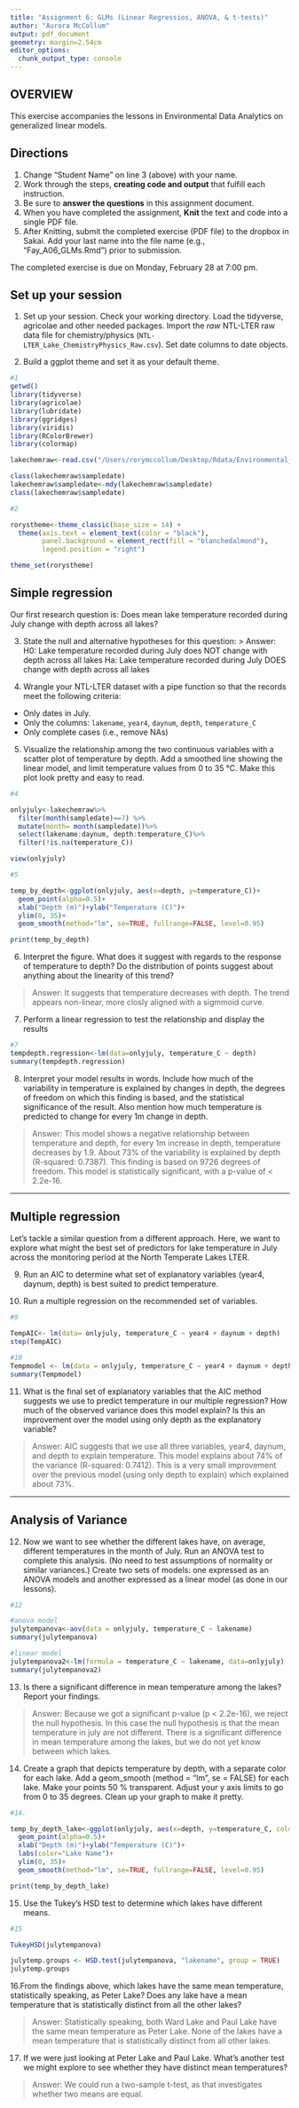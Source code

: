 ```yaml
---
title: "Assignment 6: GLMs (Linear Regressios, ANOVA, & t-tests)"
author: "Aurora McCollum"
output: pdf_document
geometry: margin=2.54cm
editor_options: 
  chunk_output_type: console
---
```


## OVERVIEW

This exercise accompanies the lessons in Environmental Data Analytics on generalized linear models. 

## Directions
1. Change "Student Name" on line 3 (above) with your name.
2. Work through the steps, **creating code and output** that fulfill each instruction.
3. Be sure to **answer the questions** in this assignment document.
4. When you have completed the assignment, **Knit** the text and code into a single PDF file.
5. After Knitting, submit the completed exercise (PDF file) to the dropbox in Sakai. Add your last name into the file name (e.g., "Fay_A06_GLMs.Rmd") prior to submission.

The completed exercise is due on Monday, February 28 at 7:00 pm.

## Set up your session 
1. Set up your session. Check your working directory. Load the tidyverse, agricolae and other needed packages. Import the *raw* NTL-LTER raw data file for chemistry/physics (`NTL-LTER_Lake_ChemistryPhysics_Raw.csv`). Set date columns to date objects.

2. Build a ggplot theme and set it as your default theme.

```r
#1
getwd()
library(tidyverse)
library(agricolae)
library(lubridate)
library(ggridges)
library(viridis)
library(RColorBrewer)
library(colormap)

lakechemraw<-read.csv("/Users/rorymccollum/Desktop/Rdata/Environmental_Data_Analytics_2022/Data/Raw/NTL-LTER_Lake_ChemistryPhysics_Raw.csv", stringsAsFactors = TRUE)

class(lakechemraw$sampledate)
lakechemraw$sampledate<-mdy(lakechemraw$sampledate)
class(lakechemraw$sampledate)

#2

rorystheme<-theme_classic(base_size = 14) +
  theme(axis.text = element_text(color = "black"), 
        panel.background = element_rect(fill = "blanchedalmond"),
        legend.position = "right")

theme_set(rorystheme)

```

## Simple regression
Our first research question is: Does mean lake temperature recorded during July change with depth across all lakes?

3. State the null and alternative hypotheses for this question:
> Answer:
H0: Lake temperature recorded during July does NOT change with depth across all lakes
Ha: Lake temperature recorded during July DOES change with depth across all lakes


4.  Wrangle your NTL-LTER dataset with a pipe function so that the records meet the following criteria: 
 * Only dates in July. 
 * Only the columns: `lakename`, `year4`, `daynum`, `depth`, `temperature_C`
 * Only complete cases (i.e., remove NAs)

5. Visualize the relationship among the two continuous variables with a scatter plot of temperature by depth. Add a smoothed line showing the linear model, and limit temperature values from 0 to 35 °C. Make this plot look pretty and easy to read.

```r
#4

onlyjuly<-lakechemraw%>%
  filter(month(sampledate)==7) %>%
  mutate(month= month(sampledate))%>%
  select(lakename:daynum, depth:temperature_C)%>%
  filter(!is.na(temperature_C))

view(onlyjuly)

#5

temp_by_depth<-ggplot(onlyjuly, aes(x=depth, y=temperature_C))+
  geom_point(alpha=0.5)+
  xlab("Depth (m)")+ylab("Temperature (C)")+
  ylim(0, 35)+
  geom_smooth(method="lm", se=TRUE, fullrange=FALSE, level=0.95)

print(temp_by_depth)

```


6. Interpret the figure. What does it suggest with regards to the response of temperature to depth? Do the distribution of points suggest about anything about the linearity of this trend?

> Answer: It suggests that temperature decreases with depth. The trend appears non-linear, more closly aligned with a sigmmoid curve. 


7. Perform a linear regression to test the relationship and display the results

```r
#7
tempdepth.regression<-lm(data=onlyjuly, temperature_C ~ depth)
summary(tempdepth.regression)

```


8. Interpret your model results in words. Include how much of the variability in temperature is explained by changes in depth, the degrees of freedom on which this finding is based, and the statistical significance of the result. Also mention how much temperature is predicted to change for every 1m change in depth. 

> Answer: This model shows a negative relationship between temperature and depth, for every 1m increase in depth, temperature decreases by 1.9. About 73% of the variability is explained by depth (R-squared:  0.7387). This finding is based on 9726 degrees of freedom. This model is statistically significant, with a p-value of < 2.2e-16. 


---

## Multiple regression
Let's tackle a similar question from a different approach. Here, we want to explore what might the best set of predictors for lake temperature in July across the monitoring period at the North Temperate Lakes LTER. 


9. Run an AIC to determine what set of explanatory variables (year4, daynum, depth) is best suited to predict temperature.

10. Run a multiple regression on the recommended set of variables. 

```r
#9
  
TempAIC<- lm(data= onlyjuly, temperature_C ~ year4 + daynum + depth)
step(TempAIC)

#10
Tempmodel <- lm(data = onlyjuly, temperature_C ~ year4 + daynum + depth)
summary(Tempmodel)

```

11. What is the final set of explanatory variables that the AIC method suggests we use to predict temperature in our multiple regression? How much of the observed variance does this model explain? Is this an improvement over the model using only depth as the explanatory variable?

> Answer: AIC suggests that we use all three variables, year4, daynum, and depth to explain temperature. This model explains about 74% of the variance (R-squared:  0.7412). This is a very small improvement over the previous model (using only depth to explain) which explained about 73%. 



---
## Analysis of Variance

12. Now we want to see whether the different lakes have, on average, different temperatures in the month of July. Run an ANOVA test to complete this analysis. (No need to test assumptions of normality or similar variances.) Create two sets of models: one expressed as an ANOVA models and another expressed as a linear model (as done in our lessons).

```r
#12

#anova model
julytempanova<-aov(data = onlyjuly, temperature_C ~ lakename)
summary(julytempanova)

#linear model
julytempanova2<-lm(formula = temperature_C ~ lakename, data=onlyjuly)
summary(julytempanova2)

```

13. Is there a significant difference in mean temperature among the lakes? Report your findings. 

> Answer: Because we got a significant p-value (p < 2.2e-16), we reject the null hypothesis. In this case the null hypothesis is that the mean temperature in july are not different. There is a significant difference in mean temperature among the lakes, but we do not yet know between which lakes. 



14. Create a graph that depicts temperature by depth, with a separate color for each lake. Add a geom_smooth (method = "lm", se = FALSE) for each lake. Make your points 50 % transparent. Adjust your y axis limits to go from 0 to 35 degrees. Clean up your graph to make it pretty. 

```r
#14.

temp_by_depth_lake<-ggplot(onlyjuly, aes(x=depth, y=temperature_C, color=lakename))+
  geom_point(alpha=0.5)+
  xlab("Depth (m)")+ylab("Temperature (C)")+
  labs(color="Lake Name")+
  ylim(0, 35)+
  geom_smooth(method="lm", se=TRUE, fullrange=FALSE, level=0.95)

print(temp_by_depth_lake)

```

15. Use the Tukey's HSD test to determine which lakes have different means.

```r
#15

TukeyHSD(julytempanova)

julytemp.groups <- HSD.test(julytempanova, "lakename", group = TRUE)
julytemp.groups
```

16.From the findings above, which lakes have the same mean temperature, statistically speaking, as Peter Lake? Does any lake have a mean temperature that is statistically distinct from all the other lakes?

>Answer: Statistically speaking, both Ward Lake and Paul Lake have the same mean temperature as Peter Lake. None of the lakes have a mean temperature that is statistically distinct from all other lakes. 

 

17. If we were just looking at Peter Lake and Paul Lake. What's another test we might explore to see whether they have distinct mean temperatures? 

>Answer: We could run a two-sample t-test, as that investigates whether two means are equal.


